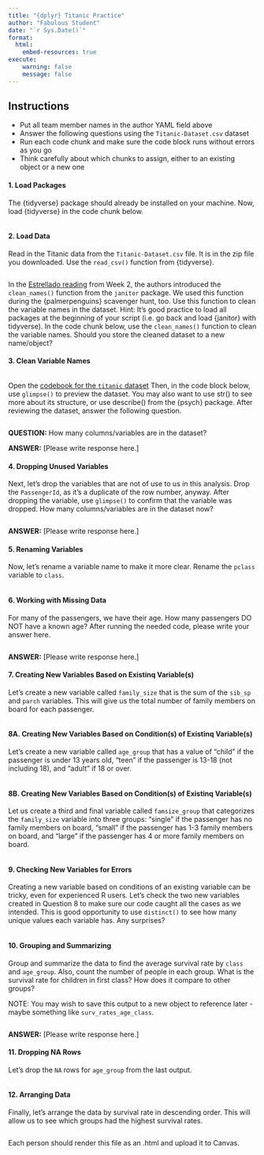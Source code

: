 ```yaml
---
title: "{dplyr} Titanic Practice"
author: "Fabulous Student"
date: "`r Sys.Date()`"
format:
  html:
    embed-resources: true
execute:
    warning: false
    message: false
---
```


## Instructions

- Put all team member names in the author YAML field above
- Answer the following questions using the `Titanic-Dataset.csv` dataset
- Run each code chunk and make sure the code block runs without errors as you go
- Think carefully about which chunks to assign, either to an existing object or a new one

#### 1. Load Packages
The {tidyverse} package should already be installed on your machine. Now, load {tidyverse} in the code chunk below.

```r

```


#### 2. Load Data
Read in the Titanic data from the `Titanic-Dataset.csv` file. It is in the zip file you downloaded. Use the `read_csv()` function from {tidyverse}.

```r

```

In the [Estrellado reading](https://datascienceineducation.com/c06) from Week 2, the authors introduced the `clean_names()` function from the `janitor` package. We used this function during the {palmerpenguins} scavenger hunt, too. Use this function to clean the variable names in the dataset. Hint: It's good practice to load all packages at the beginning of your script (i.e. go back and load {janitor} with tidyverse). In the code chunk below, use the `clean_names()` function to clean the variable names. Should you store the cleaned dataset to a new name/object?

#### 3. Clean Variable Names
```r

```

Open the [codebook for the `titanic` dataset](https://www.kaggle.com/c/titanic/data) Then, in the
code block below, use `glimpse()` to preview the dataset. You may also want to use str() to see more about its structure, or use describe() from the {psych} package. After reviewing the dataset, answer the following question.

```r

```

**QUESTION:** How many columns/variables are in the dataset?

**ANSWER:** [Please write response here.]

#### 4. Dropping Unused Variables

Next, let's drop the variables that are not of use to us in this analysis. Drop the `PassengerId`, as it's a duplicate of the row number, anyway. After dropping the variable, use `glimpse()` to confirm that the variable was dropped. How many columns/variables are in the dataset now?

```r

```

**ANSWER:** [Please write response here.]

#### 5. Renaming Variables

Now, let's rename a variable name to make it more clear. Rename the `pclass` variable to `class`.

```r

```

#### 6. Working with Missing Data

For many of the passengers, we have their age. How many passengers DO NOT have a known age? After running the needed code, please write your answer here.

```r

```

**ANSWER:** [Please write response here.]

#### 7. Creating New Variables Based on Existinq Variable(s)

Let's create a new variable called `family_size` that is the sum of the `sib_sp` and `parch` variables. This will give us the total number of family members on board for each passenger.

```r

```

#### 8A. Creating New Variables Based on Condition(s) of Existinq Variable(s)

Let's create a new variable called `age_group` that has a value of "child" if the passenger is under 13 years old, "teen" if the passenger is 13-18 (not including 18), and "adult" if 18 or over. 

```r

```


#### 8B. Creating New Variables Based on Condition(s) of Existinq Variable(s)

Let us create a third and final variable called `famsize_group` that categorizes the `family_size` variable into three groups: "single" if the passenger has no family members on board, "small" if the passenger has 1-3 family members on board, and "large" if the passenger has 4 or more family members on board.

```r

```

#### 9. Checking New Variables for Errors

Creating a new variable based on conditions of an existing variable can be tricky, even for experienced R users. Let's check the two new variables created in Question 8 to make sure our code caught all the cases as we intended. This is good opportunity to use `distinct()` to see how many unique values each variable has. Any surprises?

```r

```

#### 10. Grouping and Summarizing

Group and summarize the data to find the average survival rate by `class` and `age_group`. Also, count the number of people in each group. What is the survival rate for children in first class? How does it compare to other groups? 

NOTE: You may wish to save this output to a new object to reference later - maybe something like `surv_rates_age_class`.

```r

```

**ANSWER:** [Please write response here.]

#### 11. Dropping NA Rows

Let's drop the `NA` rows for `age_group` from the last output.

```r

```

#### 12. Arranging Data

Finally, let's arrange the data by survival rate in descending order. This will allow us to see which groups had the highest survival rates.

```r

```

Each person should render this file as an .html and upload it to Canvas.